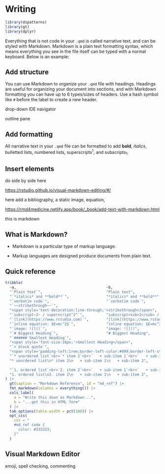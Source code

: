 # Writing

```r
library(dspatterns)
library(gt)
library(dplyr)
```


Everything that is not code in your `.qmd` is called narrative text, and can be styled with Markdown. Markdown is a plain text formatting syntax, which means everything you see in the file itself can be typed with a normal keyboard. Below is an example:


## Add structure

You can use Markdown to organize your `.qmd` file with headings. Headings are useful for organizing your document into sections, and with Markdown formatting you can have up to 6 types/sizes of headers. Use a hash symbol like `#` before the label to create a new header.

drop-down IDE navigator

outline pane

## Add formatting

All narrative text in your `.qmd` file can be formatted to add **bold**, *italics*, bulletted lists, numbered lists, superscripts<sup>1</sup>, and subscripts<sub>1</sub>.

## Insert elements

do side by side here

<https://rstudio.github.io/visual-markdown-editing/#/>

here add a bibliography, a static image, equation,

<https://rmd4medicine.netlify.app/book/_book/add-text-with-markdown.html>

this is markdown

## What is Markdown?

-   Markdown is a particular type of markup language.

-   Markup languages are designed produce documents from plain text.

## Quick reference

```r
tribble(
  ~a,                                         ~b,
  "`Plain text`",                             "Plain text",
  "`*italics* and **bold**`",                 "*italics* and **bold**",
  "`verbatim code`",                          "`verbatim code`",
  "`~~strikethrough~~`",
  "<span style='text-decoration:line-through;'>strikethrough</span>",
  "`subscript~2~ / superscript^2^`",          "subscript<sub>2</sub> / superscript<sup>2</sup>",
  "`[link](https://www.rstudio.com)`",        "[link](https://www.rstudio.com)",
  "`inline equation: $E=mc^2$`",              "inline equation: $E=mc^2$",
  "`image: ![]()`",                           "image: ![]()",
  "`# Biggest Heading`",                      "# Biggest Heading",
  "`###### Smallest Heading`",                
  "<span style='font-size:16px;'>Smallest Heading</span>",
  "`> block quote`",                          
  "<span style='padding-left:1rem;border-left-color:#999;border-left-style:solid;border-left-width:1px;'>block quote</span>",
  "`* unordered list`<br>`* item 2`<br>`   + sub-item 1`<br>`   + sub-item 2`",
  "* unordered list\n* item 2\n   + sub-item 1\n   + sub-item 2",
  
  "`1. ordered list`<br>`2. item 2`<br>`   + sub-item 1`<br>`   + sub-item 2`",
  "1. ordered list\n2. item 2\n   + sub-item 1\n   + sub-item 2",
) |>
  gt(caption = "Markdown Reference", id = "md_ref") |>
  fmt_markdown(columns = everything()) |>
  cols_label(
    a = "Write this down as Markdown...",
    b = "...get this in HTML form"
  ) |>
  tab_options(table.width = pct(100)) |>
  opt_css(
    css = "
    #md_ref code {
      color: #333333;
    }"
  )
```

## Visual Markdown Editor

emoji, spell checking, commenting
